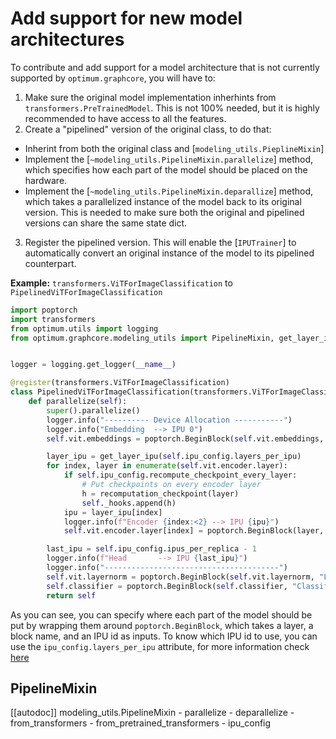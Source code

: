 <!---
Copyright 2022 The HuggingFace Team. All rights reserved.

Licensed under the Apache License, Version 2.0 (the "License");
you may not use this file except in compliance with the License.
You may obtain a copy of the License at

    http://www.apache.org/licenses/LICENSE-2.0

Unless required by applicable law or agreed to in writing, software
distributed under the License is distributed on an "AS IS" BASIS,
WITHOUT WARRANTIES OR CONDITIONS OF ANY KIND, either express or implied.
See the License for the specific language governing permissions and
limitations under the License.
-->

# Add support for new model architectures

To contribute and add support for a model architecture that is not currently supported by `optimum.graphcore`, you will have to:

1. Make sure the original model implementation inherhints from `transformers.PreTrainedModel`. This is not 100% needed, but it is highly recommended to have access to all the features.
2. Create a "pipelined" version of the original class, to do that:
  - Inherint from both the original class and [`modeling_utils.PieplineMixin`]
  - Implement the [`~modeling_utils.PipelineMixin.parallelize`] method, which specifies how each part of the model should be placed on the hardware.
  - Implement the [`~modeling_utils.PipelineMixin.deparallize`] method, which takes a parallelized instance of the model back to its original version. This is needed to make sure both the original and pipelined versions can share the same state dict.
3. Register the pipelined version. This will enable the [`IPUTrainer`] to automatically convert an original instance of the model to its pipelined counterpart.

**Example:** `transformers.ViTForImageClassification` to `PipelinedViTForImageClassification`

```python
import poptorch
import transformers
from optimum.utils import logging
from optimum.graphcore.modeling_utils import PipelineMixin, get_layer_ipu, recomputation_checkpoint, register


logger = logging.get_logger(__name__)

@register(transformers.ViTForImageClassification)
class PipelinedViTForImageClassification(transformers.ViTForImageClassification, PipelineMixin):
    def parallelize(self):
        super().parallelize()
        logger.info("---------- Device Allocation -----------")
        logger.info("Embedding  --> IPU 0")
        self.vit.embeddings = poptorch.BeginBlock(self.vit.embeddings, "Embedding", ipu_id=0)

        layer_ipu = get_layer_ipu(self.ipu_config.layers_per_ipu)
        for index, layer in enumerate(self.vit.encoder.layer):
            if self.ipu_config.recompute_checkpoint_every_layer:
                # Put checkpoints on every encoder layer
                h = recomputation_checkpoint(layer)
                self._hooks.append(h)
            ipu = layer_ipu[index]
            logger.info(f"Encoder {index:<2} --> IPU {ipu}")
            self.vit.encoder.layer[index] = poptorch.BeginBlock(layer, f"Encoder{index}", ipu_id=ipu)

        last_ipu = self.ipu_config.ipus_per_replica - 1
        logger.info(f"Head       --> IPU {last_ipu}")
        logger.info("---------------------------------------")
        self.vit.layernorm = poptorch.BeginBlock(self.vit.layernorm, "LayerNorm", ipu_id=last_ipu)
        self.classifier = poptorch.BeginBlock(self.classifier, "Classifier", ipu_id=last_ipu)
        return self
```

As you can see, you can specify where each part of the model should be put by wrapping them around `poptorch.BeginBlock`, which takes a layer, a block name, and an IPU id as inputs.
To know which IPU id to use, you can use the `ipu_config.layers_per_ipu` attribute, for more information check [here](ipu_config.mdx#IPUConfig)


## PipelineMixin

[[autodoc]] modeling_utils.PipelineMixin
    - parallelize
    - deparallelize
    - from_transformers
    - from_pretrained_transformers
    - ipu_config

